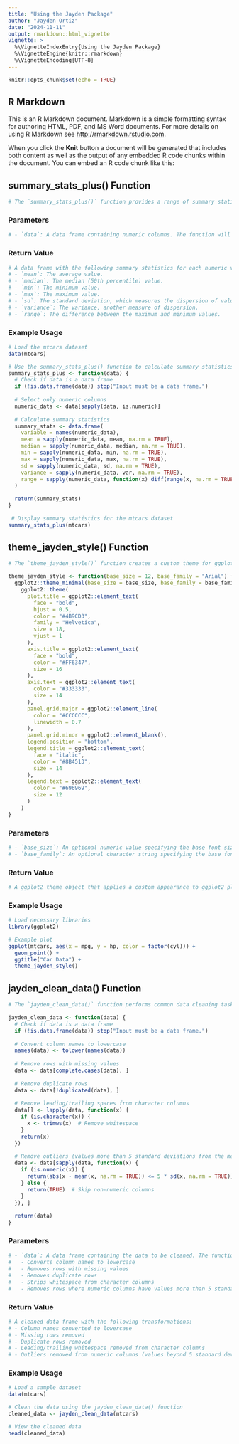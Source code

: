 ```yaml
---
title: "Using the Jayden Package"
author: "Jayden Ortiz"
date: "2024-11-11"
output: rmarkdown::html_vignette
vignette: >
  %\VignetteIndexEntry{Using the Jayden Package}
  %\VignetteEngine{knitr::rmarkdown}
  %\VignetteEncoding{UTF-8}
---
```


```r
knitr::opts_chunk$set(echo = TRUE)
```

## R Markdown

This is an R Markdown document. Markdown is a simple formatting syntax for authoring HTML, PDF, and MS Word documents. For more details on using R Markdown see <http://rmarkdown.rstudio.com>.

When you click the **Knit** button a document will be generated that includes both content as well as the output of any embedded R code chunks within the document. You can embed an R code chunk like this:

## summary_stats_plus() Function

```r

# The `summary_stats_plus()` function provides a range of summary statistics for each numeric column in a data frame. It calculates the mean, median, minimum, maximum, standard deviation, variance, and range for each numeric variable

```

### Parameters

```r
# - `data`: A data frame containing numeric columns. The function will ignore non-numeric columns.

```

### Return Value

```r

# A data frame with the following summary statistics for each numeric variable:
# - `mean`: The average value.
# - `median`: The median (50th percentile) value.
# - `min`: The minimum value.
# - `max`: The maximum value.
# - `sd`: The standard deviation, which measures the dispersion of values around the mean.
# - `variance`: The variance, another measure of dispersion.
# - `range`: The difference between the maximum and minimum values.

```

### Example Usage

```r

# Load the mtcars dataset
data(mtcars)
```

```r

# Use the summary_stats_plus() function to calculate summary statistics
summary_stats_plus <- function(data) {
  # Check if data is a data frame
  if (!is.data.frame(data)) stop("Input must be a data frame.")
  
  # Select only numeric columns
  numeric_data <- data[sapply(data, is.numeric)]
  
  # Calculate summary statistics
  summary_stats <- data.frame(
    variable = names(numeric_data),
    mean = sapply(numeric_data, mean, na.rm = TRUE),
    median = sapply(numeric_data, median, na.rm = TRUE),
    min = sapply(numeric_data, min, na.rm = TRUE),
    max = sapply(numeric_data, max, na.rm = TRUE),
    sd = sapply(numeric_data, sd, na.rm = TRUE),
    variance = sapply(numeric_data, var, na.rm = TRUE),
    range = sapply(numeric_data, function(x) diff(range(x, na.rm = TRUE)))
  )
  
  return(summary_stats)
}

```

```r

 # Display summary statistics for the mtcars dataset
summary_stats_plus(mtcars)

```

## theme_jayden_style() Function

```r

# The `theme_jayden_style()` function creates a custom theme for ggplot2 to apply specific colors, fonts, and grid styles across plots.

theme_jayden_style <- function(base_size = 12, base_family = "Arial") {
  ggplot2::theme_minimal(base_size = base_size, base_family = base_family) +
    ggplot2::theme(
      plot.title = ggplot2::element_text(
        face = "bold", 
        hjust = 0.5, 
        color = "#4B9CD3",     
        family = "Helvetica",   
        size = 18,
        vjust = 1                
      ),
      axis.title = ggplot2::element_text(
        face = "bold", 
        color = "#FF6347",      
        size = 16               
      ),
      axis.text = ggplot2::element_text(
        color = "#333333",      
        size = 14               
      ),
      panel.grid.major = ggplot2::element_line(
        color = "#CCCCCC",      
        linewidth = 0.7         
      ),
      panel.grid.minor = ggplot2::element_blank(),  
      legend.position = "bottom",
      legend.title = ggplot2::element_text(
        face = "italic", 
        color = "#8B4513",      
        size = 14               
      ),
      legend.text = ggplot2::element_text(
        color = "#696969",      
        size = 12               
      )
    )
}

```

### Parameters

```r

# - `base_size`: An optional numeric value specifying the base font size for the theme. Default is 12.
# - `base_family`: An optional character string specifying the base font family. Default is "Arial".

```

### Return Value

```r

# A ggplot2 theme object that applies a custom appearance to ggplot2 plots, including customized colors, fonts, and grid lines.

```

### Example Usage 

```r

# Load necessary libraries
library(ggplot2)

# Example plot
ggplot(mtcars, aes(x = mpg, y = hp, color = factor(cyl))) +
  geom_point() +
  ggtitle("Car Data") +
  theme_jayden_style()

```

## jayden_clean_data() Function

```r

# The `jayden_clean_data()` function performs common data cleaning tasks

jayden_clean_data <- function(data) {
  # Check if data is a data frame
  if (!is.data.frame(data)) stop("Input must be a data frame.")
  
  # Convert column names to lowercase
  names(data) <- tolower(names(data))
  
  # Remove rows with missing values
  data <- data[complete.cases(data), ]
  
  # Remove duplicate rows
  data <- data[!duplicated(data), ]
  
  # Remove leading/trailing spaces from character columns
  data[] <- lapply(data, function(x) {
    if (is.character(x)) {
      x <- trimws(x)  # Remove whitespace
    }
    return(x)
  })
  
  # Remove outliers (values more than 5 standard deviations from the mean)
  data <- data[sapply(data, function(x) {
    if (is.numeric(x)) {
      return(abs(x - mean(x, na.rm = TRUE)) <= 5 * sd(x, na.rm = TRUE))
    } else {
      return(TRUE)  # Skip non-numeric columns
    }
  }), ]
  
  return(data)
}

```

### Parameters

```r

# - `data`: A data frame containing the data to be cleaned. The function will perform the following:
#   - Converts column names to lowercase
#   - Removes rows with missing values
#   - Removes duplicate rows
#   - Strips whitespace from character columns
#   - Removes rows where numeric columns have values more than 5 standard deviations away from the mean.

```

### Return Value 

```r

# A cleaned data frame with the following transformations:
# - Column names converted to lowercase
# - Missing rows removed
# - Duplicate rows removed
# - Leading/trailing whitespace removed from character columns
# - Outliers removed from numeric columns (values beyond 5 standard deviations)

```

### Example Usage

```r

# Load a sample dataset
data(mtcars)

# Clean the data using the jayden_clean_data() function
cleaned_data <- jayden_clean_data(mtcars)

# View the cleaned data
head(cleaned_data)

```

